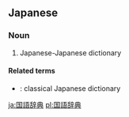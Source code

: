 ==Japanese==
{{ja-kanjitab|こく|ご|じ|てん|yomi=o}}

===Noun===
{{ja-noun|こくご じてん}}

# Japanese-Japanese dictionary

====Related terms====
* {{ja-r|古語辞典|こご じてん}}: classical Japanese dictionary

[[ja:国語辞典]]
[[pl:国語辞典]]